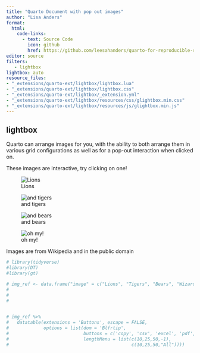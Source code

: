 ```yaml
---
title: "Quarto Document with pop out images"
author: "Lisa Anders" 
format: 
  html: 
    code-links:
      - text: Source Code
        icon: github
        href: https://github.com/leesahanders/quarto-for-reproducible-reporting-demo/tree/main/content-examples/report-lightbox
editor: source
filters:
   - lightbox
lightbox: auto
resource_files:
- "_extensions/quarto-ext/lightbox/lightbox.lua"
- "_extensions/quarto-ext/lightbox/lightbox.css"
- "_extensions/quarto-ext/lightbox/_extension.yml"
- "_extensions/quarto-ext/lightbox/resources/css/glightbox.min.css"
- "_extensions/quarto-ext/lightbox/resources/js/glightbox.min.js"
---
```



## lightbox

Quarto can arrange images for you, with the ability to both arrange them in various grid configurations as well as for a pop-out interaction when clicked on.  

These images are interactive, try clicking on one!

::: {layout-ncol="2"}

![Lions](img/Lion_waiting_in_Namibia.jpg){group="my-gallery"}

![and tigers](img/Panthera_tigris_corbetti_%28Tierpark_Berlin%29_832-714-%28118%29.jpg){group="my-gallery"}

![and bears](img/Chengdu-pandas-d10.jpg){group="my-gallery"}

![oh my!](img/The_Wizard_of_Oz_1955_Lobby_Card.jpg){group="my-gallery"}

:::


Images are from Wikipedia and in the public domain

```r
# library(tidyverse)
#library(DT)
#library(gt) 

# img_ref <- data.frame("image" = c("Lions", "Tigers", "Bears", "Wizard of Oz"), url = c('<a href="https://en.wikipedia.org/wiki/File:Lion_waiting_in_Namibia.jpg">Lions Wikipedia URL</a>',
#                                                                                        '<a href="https://commons.wikimedia.org/wiki/File:Panthera_tigris_corbetti_(Tierpark_Berlin)_832-714-(118).jpg">Tigers Wikipedia URL</a>',
#                                                                                        '<a href="https://en.wikipedia.org/wiki/Bear#/media/File:Chengdu-pandas-d10.jpg">Bears Wikipedia URL</a>',
#                                                                                        '<a href="https://commons.wikimedia.org/wiki/File:The_Wizard_of_Oz_1955_Lobby_Card.jpg">Wizard of Oz Wikipedia URL</a>'))
                      

# img_ref %>%
#   datatable(extensions = 'Buttons', escape = FALSE,
#             options = list(dom = 'Blfrtip',
#                            buttons = c('copy', 'csv', 'excel', 'pdf', 'print'),
#                            lengthMenu = list(c(10,25,50,-1),
#                                              c(10,25,50,"All"))))



```


